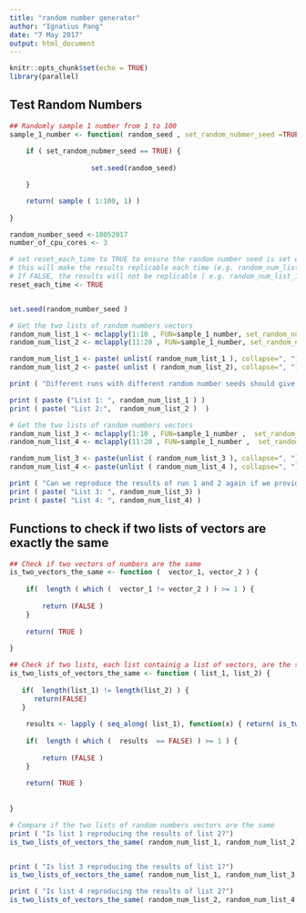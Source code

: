 ```yaml
---
title: "random number generator"
author: "Ignatius Pang"
date: "7 May 2017"
output: html_document
---
```


```r
knitr::opts_chunk$set(echo = TRUE)
library(parallel)

```


## Test Random Numbers


```r

## Randomly sample 1 number from 1 to 100 
sample_1_number <- function( random_seed , set_random_nubmer_seed =TRUE) { 
	
	if ( set_random_nubmer_seed == TRUE) {
		
					set.seed(random_seed)

	}

	return( sample ( 1:100, 1) ) 
	
} 
```

```r

random_number_seed <-10052017
number_of_cpu_cores <- 3

# set reset_each_time to TRUE to ensure the random number seed is set each time you run, 
# this will make the results replicable each time (e.g. random_num_list_1 == random_num_list_3, random_num_list_2 == random_num_list_4 )
# If FALSE, the results will not be replicable ( e.g. random_num_list_1 != random_num_list_3, random_num_list_2 != random_num_list_4 ))
reset_each_time <- TRUE  


set.seed(random_number_seed )

# Get the two lists of random numbers vectors
random_num_list_1 <- mclapply(1:10 , FUN=sample_1_number, set_random_nubmer_seed= reset_each_time,  mc.cores = number_of_cpu_cores) 
random_num_list_2 <- mclapply(11:20 , FUN=sample_1_number, set_random_nubmer_seed= reset_each_time, mc.cores = number_of_cpu_cores) 

random_num_list_1 <- paste( unlist( random_num_list_1 ), collapse=", ")
random_num_list_2 <- paste( unlist ( random_num_list_2), collapse=", ")

print ( "Different runs with different random number seeds should give differen results")

print ( paste ("List 1: ", random_num_list_1 ) )
print ( paste( "List 2:",  random_num_list_2 )  ) 

# Get the two lists of random numbers vectors
random_num_list_3 <- mclapply(1:10 , FUN=sample_1_number ,  set_random_nubmer_seed= reset_each_time, mc.cores = number_of_cpu_cores) 
random_num_list_4 <- mclapply(11:20 , FUN=sample_1_number ,  set_random_nubmer_seed= reset_each_time, mc.cores = number_of_cpu_cores) 

random_num_list_3 <- paste(unlist ( random_num_list_3 ), collapse=", ")
random_num_list_4 <- paste(unlist ( random_num_list_4 ), collapse=", ")

print ( "Can we reproduce the results of run 1 and 2 again if we provide the same random number seeds?")	
print ( paste( "List 3: ", random_num_list_3) )
print ( paste( "List 4: ", random_num_list_4) ) 

```



## Functions to check if two lists of vectors are exactly the same 
```r
## Check if two vectors of numbers are the same
is_two_vectors_the_same <- function (  vector_1, vector_2 ) {
	
	if(  length ( which (  vector_1 != vector_2 ) ) >= 1 ) {
		
		return (FALSE )
	}
	
	return( TRUE ) 
	
}

## Check if two lists, each list containig a list of vectors, are the same
is_two_lists_of_vectors_the_same <- function ( list_1, list_2) {
	
   if( 	length(list_1) != length(list_2) ) {
   	  return(FALSE)
   }
	
	results <- lapply ( seq_along( list_1), function(x) { return( is_two_vectors_the_same(list_1[[x]], list_2[[x]] ) ) } )
	
	if(  length ( which (  results  == FALSE) ) >= 1 ) {
		
		return (FALSE )
	}
	
	return( TRUE ) 
	
	
}

# Compare if the two lists of random numbers vectors are the same
print ( "Is list 1 reproducing the results of list 2?")
is_two_lists_of_vectors_the_same( random_num_list_1, random_num_list_2)


print ( "Is list 3 reproducing the results of list 1?")
is_two_lists_of_vectors_the_same( random_num_list_1, random_num_list_3 )

print ( "Is list 4 reproducing the results of list 2?")
is_two_lists_of_vectors_the_same( random_num_list_2, random_num_list_4 )

```




